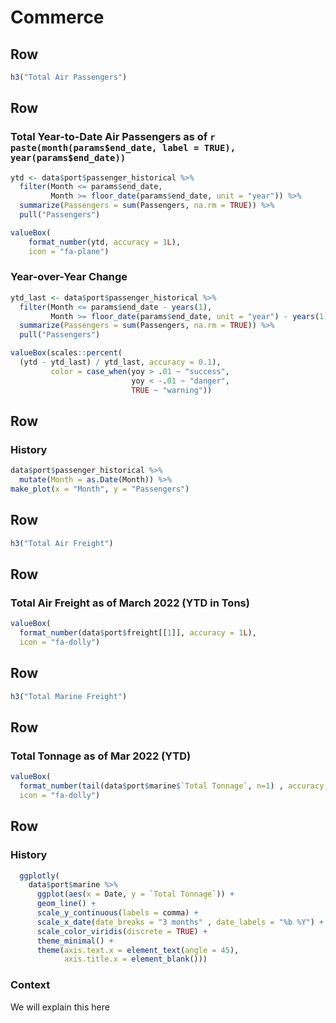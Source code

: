 Commerce
=====================================  

Row {data-height=75}
-------------------------------------

```r
h3("Total Air Passengers")
```

Row
-------------------------------------

### Total Year-to-Date Air Passengers as of `r paste(month(params$end_date, label = TRUE), year(params$end_date))`

```r
ytd <- data$port$passenger_historical %>%
  filter(Month <= params$end_date,
         Month >= floor_date(params$end_date, unit = "year")) %>%
  summarize(Passengers = sum(Passengers, na.rm = TRUE)) %>%
  pull("Passengers")

valueBox(
    format_number(ytd, accuracy = 1L),
    icon = "fa-plane")
```

### Year-over-Year Change

```r

ytd_last <- data$port$passenger_historical %>%
  filter(Month <= params$end_date - years(1),
         Month >= floor_date(params$end_date, unit = "year") - years(1)) %>%
  summarize(Passengers = sum(Passengers, na.rm = TRUE)) %>%
  pull("Passengers")

valueBox(scales::percent(
  (ytd - ytd_last) / ytd_last, accuracy = 0.1),
         color = case_when(yoy > .01 ~ "success",
                           yoy < -.01 ~ "danger",
                           TRUE ~ "warning"))
```

Row {data-height=350}
-------------------------------------

### History

```r
data$port$passenger_historical %>%
  mutate(Month = as.Date(Month)) %>%
make_plot(x = "Month", y = "Passengers")
```

Row {data-height=75}
-------------------------------------

```r
h3("Total Air Freight")
```

Row
-------------------------------------
### Total Air Freight as of March 2022 (YTD in Tons)

```r
valueBox(
  format_number(data$port$freight[[1]], accuracy = 1L), 
  icon = "fa-dolly")
```

Row {data-height=75}
-------------------------------------

```r
h3("Total Marine Freight")
```

Row
-------------------------------------

### Total Tonnage as of Mar 2022 (YTD)
```r
valueBox(
  format_number(tail(data$port$marine$`Total Tonnage`, n=1) , accuracy = 1L), 
  icon = "fa-dolly")
```

Row {data-height=350}
-------------------------------------
### History

```r
  ggplotly(
    data$port$marine %>%
      ggplot(aes(x = Date, y = `Total Tonnage`)) +
      geom_line() +
      scale_y_continuous(labels = comma) +
      scale_x_date(date_breaks = "3 months" , date_labels = "%b %Y") +
      scale_color_viridis(discrete = TRUE) +
      theme_minimal() +
      theme(axis.text.x = element_text(angle = 45),
            axis.title.x = element_blank()))
```

### Context

We will explain this here